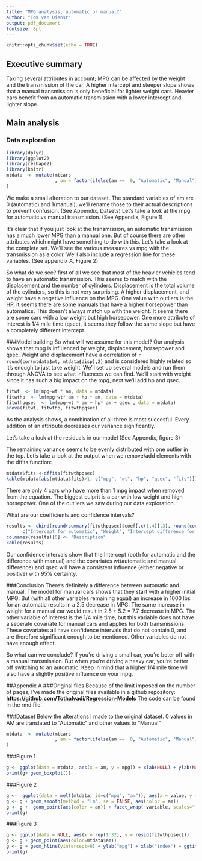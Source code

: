 ```yaml
---
title: "MPG analysis, automatic or manual?"
author: "Tom van Dienst"
output: pdf_document
fontsize: 8pt
---
```


```r
knitr::opts_chunk$set(echo = TRUE)
```

## Executive summary
Taking several attributes in account; MPG can be affected by the weight and the transmission of the car. A higher intercept and steeper slope shows that a manual transmission is only beneficial for lighter weight cars. Heavier cars benefit from an automatic transmission with a lower intercept and lighter slope.

## Main analysis
### Data exploration
```r
library(dplyr)
library(ggplot2)
library(reshape2)
library(knitr)
mtdata  <- mutate(mtcars
                  , am = factor(ifelse(am ==  0, "Automatic", "Manual"))
)
```
We make a small alteration to our dataset. The standard variables of am are 0 (automatic) and 1(manual), we'll rename those to their actual descriptions to prevent confusion. (See Appendix, Datsets)
Let's take a look at the mpg for automatic vs manual transmission. (See Appendix, Figure 1)

It's clear that if you just look at the transmission, an automatic transmission has a much lower MPG than a manual one. But of course there are other attributes which might have something to do with this. Let's take a look at the complete set. We'll see the various measures vs mpg with the transmission as a color. We'll also include a regression line for these variables. (See appendix A, Figure 2)  

So what do we see? first of all we see that most of the heavier vehicles tend to have an automatic transmission. This seems to match with the displacement and the number of cylinders. Displacement is the total volume of the cylinders, so this is not very surprising. A higher displacement, and weight have a negative influence on the MPG. 
One value with outliers is the HP, it seems there are some manuals that have a higher horsepower than automatics. This doesn't always match up with the weight. It seems there are some cars with a low weight but high horsepower. One more attribute of interest is 1/4 mile time (qsec), it seems they follow the same slope but have a completely different intercept.

###Model building
So what will we assume for this model? Our analysis shows that mpg is influenced by weight, displacement, horsepower and qsec. Weight and displacement have a correlation of `r round(cor(mtdata$wt, mtdata$disp),2)` and is considered highly related so it's enough to just take weight. We'll set up several models and run them through ANOVA to see what influences we can find. We'll start with weight since it has such a big impact on the mpg, next we'll add hp and qsec.

```r
fitwt  <- lm(mpg~wt * am, data = mtdata)
fitwthp  <- lm(mpg~wt* am + hp * am, data = mtdata)
fitwthpqsec  <- lm(mpg~wt * am + hp* am + qsec , data = mtdata)
anova(fitwt, fitwthp, fitwthpqsec)
```
As the analysis shows, a combination of all three is most succesful. Every addition of an attribute decreases our variance significantly. 

Let's take a look at the residuals in our model (See Appendix, figure 3)

The remaining variance seems to be evenly distributed with one outlier in the top. Let's take a look at the output when we remove/add elements with the dffits function: 
```r
mtdata$fits <-dffits(fitwthpqsec) 
kable(mtdata[abs(mtdata$fits)>1, c("mpg", "wt", "hp", "qsec", "fits")])
```

There are only 4 cars who have more than 1 mpg impact when removed from the equation. The biggest culprit is a car with low weight and high horsepower. One of the outliers we saw during our data exploration. 

What are our coefficients and confidence intervals?

```r
results <- cbind(round(summary(fitwthpqsec)$coef[,c(1,4)],3), round(confint(fitwthpqsec),3),
      c("Intercept for automatic", "Weight", "Intercept difference for manual", "Horsepower", "1/4 mile time", "Weight covariate difference for manual", "HP covariate difference for manual"))
colnames(results)[5] <- "Description"
kable(results)
```

Our confidence intervals show that the Intercept (both for automatic and the difference with manual) and the covariates wt(automatic and manual difference) and qsec will have a consistent influence (either negative or positive) with 95% certainty.  

###Conclusion
There's definitely a difference between automatic and manual. The model for manual cars shows that they start with a higher initial MPG. But (with all other variables remaining equal) an increase in 1000 lbs for an automatic results in a 2.5 decrease in MPG. The same increase in weight for a manual car would result in 2.5 + 5.2 = 7.7 decrease in MPG. 
The other variable of interest is the 1/4 mile time, but this variable does not have a seperate covariate for manual cars and applies for both transmissions. 
These covariates all have confidence intervals that do not contain 0, and are therefore significant enough to be mentioned. Other variables do not have enough effect. 

So what can we conclude? If you're driving a small car, you're beter off with a manual transmission. But when you're driving a heavy car, you're better off switching to an automatic. Keep in mind that a higher 1/4 mile time will also have a slightly positive influence on your mpg. 

\pagebreak

##Appendix A
###Original files
Because of the limit imposed on the number of pages, I've made the original files available in a github repository: **<https://github.com/Tothalvadi/Regression-Models>**
The code can be found in the rmd file.

###Dataset
Below the alterations I made to the original dataset. 0 values in AM are translated to "Automatic" and other values to "Manual"
```r
mtdata  <- mutate(mtcars
                  , am = factor(ifelse(am ==  0, "Automatic", "Manual"))
)
```

###Figure 1
```r
g <- ggplot(data = mtdata, aes(x = am, y = mpg)) + xlab(NULL) + ylab(NULL) + ggtitle("MPG vs Transmission")
print(g+ geom_boxplot())
``` 

###Figure 2
```r
g <-  ggplot(data = melt(mtdata, id=c("mpg", "am")), aes(x = value, y = mpg))
g <- g + geom_smooth(method = "lm", se = FALSE, aes(color = am)) 
g <- g +  geom_point(aes(color = am)) + facet_wrap(~variable, scales="free_x") + ggtitle("MPG vs other attributes in the dataset. Transmission in colors.") + xlab("Attribute value")
print(g)
```

###Figure 3
```r
g <- ggplot(data = NULL, aes(x = rep(1:32), y = resid(fitwthpqsec))) 
g <- g + geom_point(aes(color=mtdata$am)) 
g <- g + geom_hline(yintercept=0) + ylab("mpg") + xlab("index") + ggtitle("Residuals MPG") +scale_color_discrete(name="Transmission")
print(g)
```
